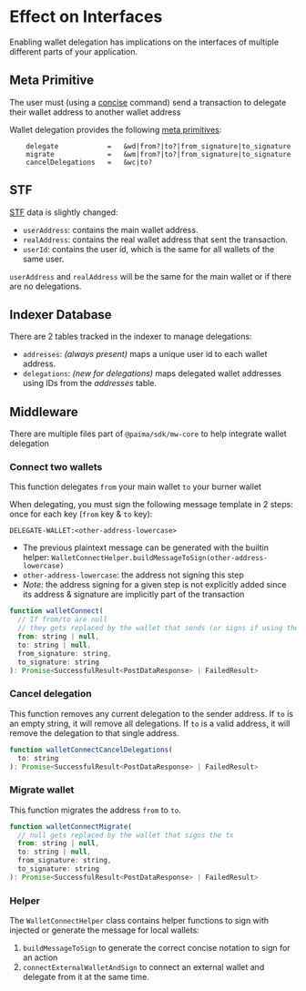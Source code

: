 # Effect on Interfaces

Enabling wallet delegation has implications on the interfaces of multiple different parts of your application.

## Meta Primitive

The user must (using a [concise](../../../200-read-write-L2-state/1-base-format.md) command) send a transaction to delegate their wallet address to another wallet address

Wallet delegation provides the following [meta primitives](../../../300-react-to-events/2-primitive-catalogue/5-meta/100-introduction.md):
```
    delegate            =   &wd|from?|to?|from_signature|to_signature
    migrate             =   &wm|from?|to?|from_signature|to_signature
    cancelDelegations   =   &wc|to?
```

## STF

[STF](../../../200-read-write-L2-state/10-read-data.md#stf-function) data is slightly changed:
* `userAddress`: contains the main wallet address.
* `realAddress`: contains the real wallet address that sent the transaction.
* `userId`: contains the user id, which is the same for all wallets of the same user.

`userAddress` and `realAddress` will be the same for the main wallet or if there are no delegations.

## Indexer Database

There are 2 tables tracked in the indexer to manage delegations:
* `addresses`: *(always present)* maps a unique user id to each wallet address.
* `delegations`: *(new for delegations)* maps delegated wallet addresses using IDs from the *addresses* table.

## Middleware

There are multiple files part of `@paima/sdk/mw-core` to help integrate wallet delegation

### Connect two wallets

This function delegates `from` your main wallet `to` your burner wallet

When delegating, you must sign the following message template in 2 steps: once for each key (`from` key & `to` key):
```
DELEGATE-WALLET:<other-address-lowercase>
```
* The previous plaintext message can be generated with the builtin helper: `WalletConnectHelper.buildMessageToSign(other-address-lowercase)`
* `other-address-lowercase`: the address not signing this step
* *Note:* the address signing for a given step is not explicitly added since its address & signature are implicitly part of the transaction


```js
function walletConnect(
  // If from/to are null
  // they gets replaced by the wallet that sends (or signs if using the batcher) the tx
  from: string | null,
  to: string | null,
  from_signature: string,
  to_signature: string
): Promise<SuccessfulResult<PostDataResponse> | FailedResult>
```

### Cancel delegation

This function removes any current delegation to the sender address.
If `to` is an empty string, it will remove all delegations.
If `to` is a valid address, it will remove the delegation to that single address.

```js
function walletConnectCancelDelegations(
  to: string
): Promise<SuccessfulResult<PostDataResponse> | FailedResult>
```

### Migrate wallet

This function migrates the address `from` to `to`.

```js
function walletConnectMigrate(
  // null gets replaced by the wallet that signs the tx
  from: string | null,
  to: string | null,
  from_signature: string,
  to_signature: string
): Promise<SuccessfulResult<PostDataResponse> | FailedResult> 
```

### Helper

The `WalletConnectHelper` class contains helper functions to sign with injected or generate the message for local wallets:
1. `buildMessageToSign` to generate the correct concise notation to sign for an action
2. `connectExternalWalletAndSign` to connect an external wallet and delegate from it at the same time.
